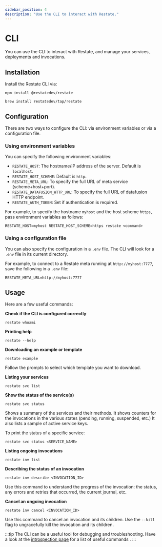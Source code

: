 ```yaml
---
sidebar_position: 4
description: "Use the CLI to interact with Restate."
---
```



# CLI 

You can use the CLI to interact with Restate, and manage your services, deployments and invocations.

## Installation

Install the Restate CLI via:

<Tabs groupId="operating-systems">
<TabItem value="lin" label="npm">

```shell
npm install @restatedev/restate
```

</TabItem>
<TabItem value="mac" label="Homebrew">

```shell
brew install restatedev/tap/restate
```

</TabItem>
</Tabs>


## Configuration

There are two ways to configure the CLI: via environment variables or via a configuration file.

### Using environment variables

You can specify the following environment variables:

- `RESTATE_HOST`: The hostname/IP address of the server. Default is `localhost`.
- `RESTATE_HOST_SCHEME`: Default is `http`.
- `RESTATE_META_URL`: To specify the full URL of meta service (scheme+host+port).
- `RESTATE_DATAFUSION_HTTP_URL`: To specify the full URL of datafusion HTTP endpoint.
- `RESTATE_AUTH_TOKEN`: Set if authentication is required.

For example, to specify the hostname `myhost` and the host scheme `https`, pass environment variables as follows:

```shell
RESTATE_HOST=myhost RESTATE_HOST_SCHEME=https restate <command>
```

### Using a configuration file

You can also specify the configuration in a `.env` file. The CLI will look for a `.env` file in its current directory.

For example, to connect to a Restate meta running at `http://myhost:7777`, save the following in a `.env` file:

```
RESTATE_META_URL=http://myhost:7777
```

## Usage

Here are a few useful commands:

**Check if the CLI is configured correctly**

```shell
restate whoami
```


**Printing help**

```shell 
restate --help
```

**Downloading an example or template**

```shell
restate example
```

Follow the prompts to select which template you want to download.

**Listing your services**

```shell
restate svc list
```

**Show the status of the service(s)**

```shell
restate svc status
```

Shows a summary of the services and their methods.
It shows counters for the invocations in the various states (pending, running, suspended, etc.)
It also lists a sample of active service keys.

To print the status of a specific service:

```shell
restate svc status <SERVICE_NAME>
```

**Listing ongoing invocations**

```shell
restate inv list
```

**Describing the status of an invocation**

```shell
restate inv describe <INVOCATION_ID>
```

Use this command to understand the progress of the invocation: the status, any errors and retries that occurred, the current journal, etc.

**Cancel an ongoing invocation**

```shell
restate inv cancel <INVOCATION_ID>
```

Use this command to cancel an invocation and its children. 
Use the `--kill` flag to ungracefully kill the invocation and its children.

:::tip
The CLI can be a useful tool for debugging and troubleshooting.
Have a look at the [introspection page](/services/introspection) for a list of useful commands .
:::